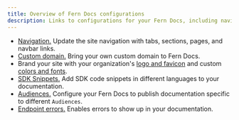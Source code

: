 ```yaml
---
title: Overview of Fern Docs configurations
description: Links to configurations for your Fern Docs, including navigation, custom domain, colors, fonts, logo, favicon, SDK snippets, audiences, and more.
---
```


- [Navigation.](/fern-docs/config/navigation) Update the site navigation with tabs, sections, pages, and navbar links.
- [Custom domain.](/fern-docs/config/branding/custom-domain) Bring your own custom domain to Fern Docs.
- Brand your site with your organization's [logo and favicon](/fern-docs/config/branding/logo-and-favicon) and custom [colors and fonts](/fern-docs/config/branding/colors-and-fonts).
- [SDK Snippets.](/fern-docs/config/sdk-snippets) Add SDK code snippets in different languages to your documentation.
- [Audiences.](/fern-docs/config/audiences) Configure your Fern Docs to publish documentation specific to different `Audiences`.
- [Endpoint errors.](/fern-docs/config/endpoint-errors) Enables errors to show up in your documentation.
